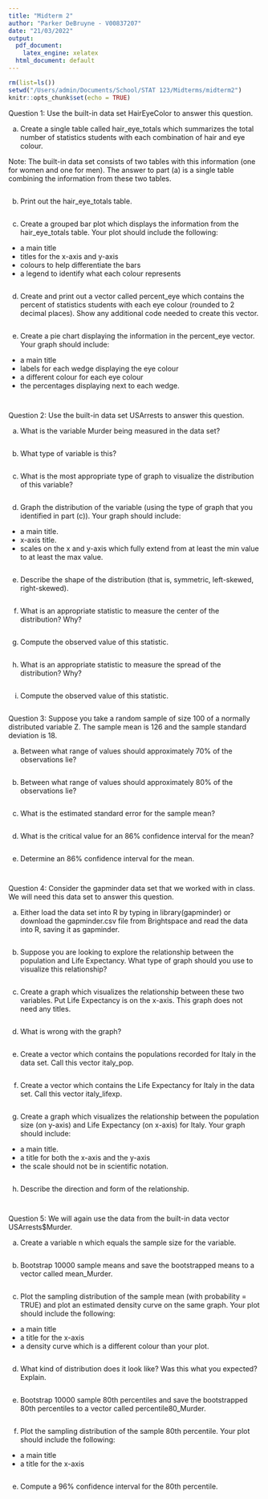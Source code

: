 ```yaml
---
title: "Midterm 2"
author: "Parker DeBruyne - V00837207"
date: "21/03/2022"
output:
  pdf_document:
    latex_engine: xelatex
  html_document: default
---
```


```r
rm(list=ls())
setwd("/Users/admin/Documents/School/STAT 123/Midterms/midterm2")
knitr::opts_chunk$set(echo = TRUE)
```

Question 1: Use the built-in data set HairEyeColor to answer this question.

(a) Create a single table called hair_eye_totals which summarizes the total number of statistics students with each combination of hair and eye colour. 

Note: The built-in data set consists of two tables with this information (one for women and one for men). The answer to part (a) is a single table combining the information from these two tables. 

```r

```

(b) Print out the hair_eye_totals table. 

```r

```

(c) Create a grouped bar plot which displays the information from the hair_eye_totals table. Your plot should include the following:
- a main title
- titles for the x-axis and y-axis
- colours to help differentiate the bars 
- a legend to identify what each colour represents

```r

```

(d) Create and print out a vector called percent_eye which contains the percent of statistics students with each eye colour (rounded to 2 decimal places). Show any additional code needed to create this vector. 

```r

```

(e) Create a pie chart displaying the information in the percent_eye vector. Your graph should include:
- a main title
- labels for each wedge displaying the eye colour
- a different colour for each eye colour 
- the percentages displaying next to each wedge. 

```r

```



```r

```

Question 2: Use the built-in data set USArrests to answer this question. 

(a) What is the variable Murder being measured in the data set? 
```r

```

(b) What type of variable is this?
```r

```

(c) What is the most appropriate type of graph to visualize the distribution of this variable? 
```r

```

(d) Graph the distribution of the variable (using the type of graph that you identified in part (c)). Your graph should include:
- a main title.
- x-axis title.  
- scales on the x and y-axis which fully extend from at least the min value to at least the max value. 
```r

```

(e) Describe the shape of the distribution (that is, symmetric, left-skewed, right-skewed). 
```r

```

(f) What is an appropriate statistic to measure the center of the distribution? Why?
```r

```

(g) Compute the observed value of this statistic. 
```r

```

(h) What is an appropriate statistic to measure the spread of the distribution? Why?
```r

```

(i) Compute the observed value of this statistic. 
```r

```




Question 3: Suppose you take a random sample of size 100 of a normally distributed variable Z. The sample mean is 126 and the sample standard deviation is 18. 

(a) Between what range of values should approximately 70% of the observations lie? 
```r

```

(b) Between what range of values should approximately 80% of the observations lie? 
```r

```

(c) What is the estimated standard error for the sample mean?
```r

```

(d) What is the critical value for an 86% confidence interval for the mean? 
```r

```

(e) Determine an 86% confidence interval for the mean.
```r

```


```r
```



Question 4: Consider the gapminder data set that we worked with in class. We will need this data set to answer this question. 

(a) Either load the data set into R by typing in library(gapminder) or download the gapminder.csv file from Brightspace and read the data into R, saving it as gapminder. 
```r

```

(b) Suppose you are looking to explore the relationship between the population and Life Expectancy. What type of graph should you use to visualize this relationship? 
```r

```

(c) Create a graph which visualizes the relationship between these two variables. Put Life Expectancy is on the x-axis. This graph does not need any titles. 
```r

```

(d) What is wrong with the graph? 
```r

```

(e) Create a vector which contains the populations recorded for Italy in the data set. Call this vector italy_pop. 
```r

```

(f) Create a vector which contains the Life Expectancy for Italy in the data set. Call this vector italy_lifexp. 
```r

```

(g) Create a graph which visualizes the relationship between the population size (on y-axis) and Life Expectancy (on x-axis) 
for Italy. Your graph should include:
- a main title.
- a title for both the x-axis and the y-axis
- the scale should not be in scientific notation. 
```r

```

(h) Describe the direction and form of the relationship. 
```r

```

```r

```


Question 5: We will again use the data from the built-in data vector USArrests$Murder. 

(a) Create a variable n which equals the sample size for the variable. 
```r

```

(b) Bootstrap 10000 sample means and save the bootstrapped means to a vector called mean_Murder. 
```r

```

(c) Plot the sampling distribution of the sample mean (with probability = TRUE) and plot an estimated density curve on the same graph. Your plot should include the following:
- a main title
- a title for the x-axis
- a density curve which is a different colour than your plot. 
```r

```

(d) What kind of distribution does it look like? Was this what you expected? Explain. 
```r

```

(e) Bootstrap 10000 sample 80th percentiles and save the bootstrapped 80th percentiles to a vector called percentile80_Murder. 
```r

```

(f) Plot the sampling distribution of the sample 80th percentile. Your plot should include the following: 
- a main title
- a title for the x-axis
```r

```

(e) Compute a 96% confidence interval for the 80th percentile. 
```r

```





